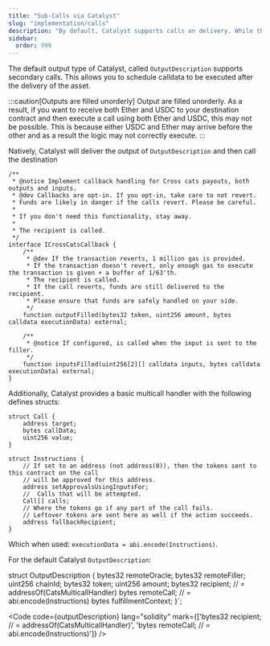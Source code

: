 ```yaml
---
title: "Sub-Calls via Catalyst"
slug: "implementation/calls"
description: "By default, Catalyst supports calls on delivery. While the system does not define these, the default output types contain fields to facilitate secondary execution."
sidebar:
  order: 999
---
```


The default output type of Catalyst, called `OutputDescription` supports secondary calls. This allows you to schedule calldata to be executed after the delivery of the asset.

:::caution[Outputs are filled unorderly]
Output are filled unorderly. As a result, if you want to receive both Ether and USDC to your destination contract and then execute a call using both Ether and USDC, this may not be possible. This is because either USDC and Ether may arrive before the other and as a result the logic may not correctly execute.
:::

Natively, Catalyst will deliver the output of `OutputDescription` and then call the destination 

```solidity
/**
 * @notice Implement callback handling for Cross cats payouts, both outputs and inputs.
 * @dev Callbacks are opt-in. If you opt-in, take care to not revert.
 * Funds are likely in danger if the calls revert. Please be careful.
 *
 * If you don't need this functionality, stay away.
 *
 * The recipient is called.
 */
interface ICrossCatsCallback {
    /**
     * @dev If the transaction reverts, 1 million gas is provided.
     * If the transaction doesn't revert, only enough gas to execute the transaction is given + a buffer of 1/63'th.
     * The recipient is called.
     * If the call reverts, funds are still delivered to the recipient.
     * Please ensure that funds are safely handled on your side.
     */
    function outputFilled(bytes32 token, uint256 amount, bytes calldata executionData) external;

    /**
     * @notice If configured, is called when the input is sent to the filler.
     */
    function inputsFilled(uint256[2][] calldata inputs, bytes calldata executionData) external;
}
```

Additionally, Catalyst provides a basic multicall handler with the following defines structs:

```solidity
struct Call {
    address target;
    bytes callData;
    uint256 value;
}

struct Instructions {
    // If set to an address (not address(0)), then the tokens sent to this contract on the call
    // will be approved for this address.
    address setApprovalsUsingInputsFor;
    //  Calls that will be attempted.
    Call[] calls;
    // Where the tokens go if any part of the call fails.
    // Leftover tokens are sent here as well if the action succeeds.
    address fallbackRecipient;
}
```

Which when used: `executionData = abi.encode(Instructions)`.

For the default Catalyst `OutputDescription`:


struct OutputDescription {
    bytes32 remoteOracle;
    bytes32 remoteFiller;
    uint256 chainId;
    bytes32 token;
    uint256 amount;
    bytes32 recipient; // = addressOf(CatsMulticallHandler)
    bytes remoteCall; // = abi.encode(Instructions)
    bytes fulfillmentContext;
}`;

<Code code={outputDescription} lang="solidity" mark={['bytes32 recipient; // = addressOf(CatsMulticallHandler)', 'bytes remoteCall; // = abi.encode(Instructions)']} />